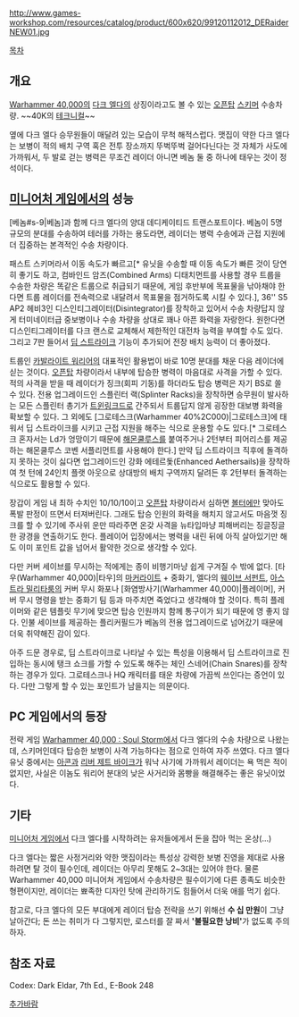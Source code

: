 http://www.games-workshop.com/resources/catalog/product/600x620/99120112012_DERaiderNEW01.jpg

[[목차]]
== 개요 ==
[[Warhammer 40,000]]의 [[다크 엘다]]의 상징이라고도 볼 수 있는 [[오픈탑]] [[스키머]] 수송차량. ~~40K의 [[테크니컬]]~~

옆에 다크 엘다 승무원들이 매달려 있는 모습이 무척 해적스럽다. 맷집이 약한 다크 엘다는 보병이 적의 배치 구역 혹은 전투 장소까지 뚜벅뚜벅 걸어다닌다는 것 자체가 사도에 가까워서, 두 발로 걷는 병력은 무조건 레이더 아니면 베놈 둘 중 하나에 태우는 것이 정석이다.

== [[미니어처 게임]]에서의 성능 ==
[베놈#s-9|베놈]과 함께 다크 엘다의 양대 데디케이티드 트랜스포트이다. 베놈이 5명 규모의 분대를 수송하여 테러를 가하는 용도라면, 레이더는 병력 수송에과 근접 지원에 더 집중하는 본격적인 수송 차량이다.

패스트 스키머라서 이동 속도가 빠르고[* 유닛을 수송할 때 이동 속도가 빠른 것이 당연히 좋기도 하고, 컴바인드 암즈(Combined Arms) 디태치먼트를 사용할 경우 트룹을 수송한 차량은 똑같은 트룹으로 취급되기 때문에, 게임 후반부에 목표물을 낚아채야 한다면 트룹 레이더를 전속력으로 내달려서 목표물을 점거하도록 시킬 수 있다.], 36'' S5 AP2 헤비3인 디스인티그레이터(Disintegrator)를 장착하고 있어서 수송 차량답지 않게 터미네이터급 중보병이나 수송 차량을 상대로 꽤나 아픈 화력을 자랑한다. 원한다면 디스인티그레이터를 다크 랜스로 교체해서 제한적인 대전차 능력을 부여할 수도 있다. 그리고 7판 들어서 [[딥 스트라이크]] 기능이 추가되어 전장 배치 능력이 더 좋아졌다.

트룹인 [[카발라이트 워리어]]의 대표적인 활용법이 바로 10명 분대를 채운 다음 레이더에 싣는 것이다. [[오픈탑]] 차량이라서 내부에 탑승한 병력이 마음대로 사격을 가할 수 있다. 적의 사격을 받을 때 레이더가 징크(회피 기동)를 하더라도 탑승 병력은 자기 BS로 쏠 수 있다. 전용 업그레이드인 스플린터 랙(Splinter Racks)을 장착하면 승무원이 발사하는 모든 스플린터 총기가 [[트윈링크드]]로 간주되서 트룹답지 않게 굉장한 대보병 화력을 확보할 수 있다. 그 외에도 [그로테스크(Warhammer 40%2C000)|그로테스크]에 태워서 딥 스트라이크를 시키고 근접 지원을 해주는 식으로 운용할 수도 있다.[* 그로테스크 혼자서는 Ld가 엉망이기 때문에 [[해몬쿨루스]]를 붙여주거나 2턴부터 피어리스를 제공하는 해몬쿨루스 코벤 서플리먼트를 사용해야 한다.] 만약 딥 스트라이크 직후에 돌격하지 못하는 것이 싫다면 업그레이드인 강화 에테르돛(Enhanced Aethersails)을 장착하여 첫 턴에 24인치 플랫 아웃으로 상대방의 배치 구역까지 달려든 후 2턴부터 돌격하는 식으로도 활용할 수 있다.

장갑이 게임 내 최하 수치인 10/10/10이고 [[오픈탑]] 차량이라서 심하면 [[볼터]]에만 맞아도 폭발 판정이 뜨면서 터져버린다. 그래도 탑승 인원의 화력을 해치지 않고서도 마음껏 징크를 할 수 있기에 주사위 운만 따라주면 온갖 사격을 뉴타입마냥 피해버리는 징글징글한 광경을 연출하기도 한다. 플레이어 입장에서는 병력을 내린 뒤에 아직 살아있기만 해도 이미 포인트 값을 넘어서 활약한 것으로 생각할 수 있다.

다만 커버 세이브를 무시하는 적에게는 종이 비행기마냥 쉽게 구겨질 수 밖에 없다. [타우(Warhammer 40,000)|타우]의 [[마커라이트]] + 중화기, 엘다의 [[웨이브 서펀트]], [[아스트라 밀리타룸]]의 커버 무시 화포나 [화염방사기(Warhammer 40,000)|플레이머], 커버 무시 명령을 받는 중화기 팀 등과 마주치면 죽었다고 생각해야 할 것이다. 특히 플레이머와 같은 템플릿 무기에 맞으면 탑승 인원까지 함께 통구이가 되기 때문에 영 좋지 않다. 인불 세이브를 제공하는 플리커필드가 베놈의 전용 업그레이드로 넘어갔기 때문에 더욱 취약해진 감이 있다.

아주 드문 경우로, 딥 스트라이크로 나타날 수 있는 특성을 이용해서 딥 스트라이크로 진입하는 동시에 탱크 쇼크를 가할 수 있도록 해주는 체인 스네어(Chain Snares)를 장착하는 경우가 있다. 그로테스크나 HQ 캐릭터를 태운 차량에 가끔씩 쓰인다는 증언이 있다. 다만 그렇게 할 수 있는 포인트가 남을지는 의문이다.

== PC 게임에서의 등장 ==
전략 게임 [[Warhammer 40,000 : Soul Storm]]에서 다크 엘다의 수송 차량으로 나왔는데, 스키머인데다 탑승한 보병이 사격 가능하다는 점으로 인하여 자주 쓰였다. 다크 엘다 유닛 중에서는 [[아콘]]과 [[리버 제트 바이크]]가 워낙 사기에 가까워서 레이더는 욕 먹은 적이 없지만, 사실은 이놈도 워리어 분대의 낮은 사거리와 몸빵을 해결해주는 좋은 유닛이었다.

== 기타 ==
[[미니어처 게임]]에서 다크 엘다를 시작하려는 유저들에게서 돈을 잡아 먹는 온상(...) 

다크 엘다는 짧은 사정거리와 약한 맷집이라는 특성상 강력한 보병 진영을 제대로 사용하려면 탈 것이 필수인데, 레이더는 아무리 못해도 2~3대는 있어야 한다. 물론 Warhammer 40,000 미니어쳐 게임에서 수송차량은 필수이기에 다른 종족도 비슷한 형편이지만, 레이더는 뾰족한 디자인 탓에 관리하기도 힘들어서 더욱 애를 먹기 쉽다. 

참고로, 다크 엘다의 모든 부대에게 레이더 탑승 전략을 쓰기 위해선 '''수 십 만원'''이 그냥 날아간다; 돈 쓰는 취미가 다 그렇지만, 로스터를 잘 짜서 ''' '불필요한 낭비' '''가 없도록 주의하자.

== 참조 자료 ==
Codex: Dark Eldar, 7th Ed., E-Book 248

[[추가바람]]

